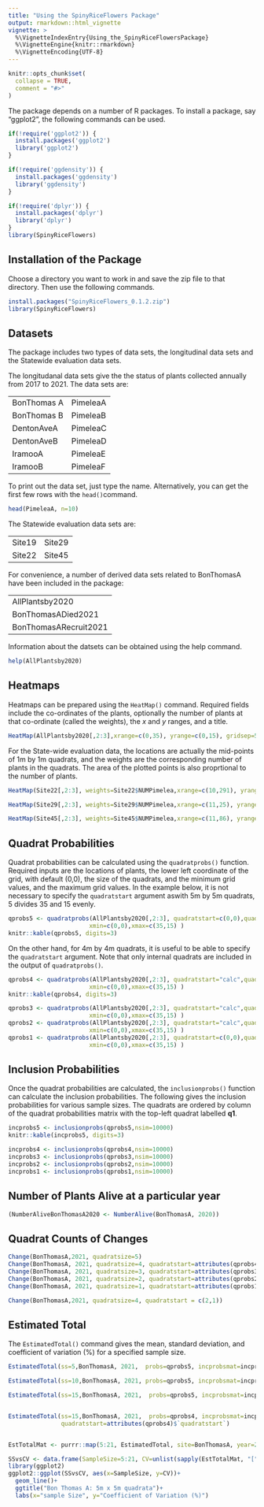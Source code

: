 ---
title: "Using the SpinyRiceFlowers Package"
output: rmarkdown::html_vignette
vignette: >
  %\VignetteIndexEntry{Using_the_SpinyRiceFlowersPackage}
  %\VignetteEngine{knitr::rmarkdown}
  %\VignetteEncoding{UTF-8}
---

```{r, include = FALSE}
knitr::opts_chunk$set(
  collapse = TRUE,
  comment = "#>"
)
```

The package depends on a number of R packages. To install a package, say "ggplot2", the following commands can be used. 

```{r, eval=TRUE}
if(!require('ggplot2')) {
  install.packages('ggplot2')
  library('ggplot2')
}

if(!require('ggdensity')) {
  install.packages('ggdensity')
  library('ggdensity')
}

if(!require('dplyr')) {
  install.packages('dplyr')
  library('dplyr')
}
library(SpinyRiceFlowers)
```


## Installation of the Package

Choose a directory you want to work in and save the zip file to that directory. Then use the following commands.

```{r, eval=FALSE}
install.packages("SpinyRiceFlowers_0.1.2.zip")
library(SpinyRiceFlowers)
```

## Datasets

The package includes two types of data sets, the longitudinal data sets and the Statewide evaluation data sets.

The longitudanal data sets give the the status of plants collected annually from 2017 to 2021. The data sets are:

|             |          |
|-------------|----------|
| BonThomas A | PimeleaA |
| BonThomas B | PimeleaB |
| DentonAveA  | PimeleaC |
| DentonAveB  | PimeleaD |
| IramooA     | PimeleaE |
| IramooB     | PimeleaF |


To print out the data set, just type the name. Alternatively, you can get the first few rows with the `head()`command.

```{r, echo=TRUE}
head(PimeleaA, n=10)
```


The Statewide evaluation data sets are:

|        |        |
|--------|--------|
| Site19 | Site29 |
| Site22 | Site45 |

For convenience, a number of derived data sets related to BonThomasA have been included in the package:

|                       |
|-----------------------|
| AllPlantsby2020       | 
| BonThomasADied2021    | 
| BonThomasARecruit2021 |

Information about the datsets can be obtained using the help command.

```{r, eval=FALSE}
help(AllPlantsby2020)
```

## Heatmaps

Heatmaps can be prepared using the `HeatMap()` command. Required fields include the co-ordinates of the plants, optionally the  number of plants at that co-ordinate (called the weights), the $x$ and $y$ ranges, and a title.


```{r, echo=TRUE, warning=FALSE}
HeatMap(AllPlantsby2020[,2:3],xrange=c(0,35), yrange=c(0,15), gridsep=5, title="Heat map for Bon Thomas A")

```

For the State-wide evaluation data, the locations are actually the mid-points of 1m by 1m quadrats, and the weights are the corresponding number of plants in the quadrats. The area of the plotted points is also proprtional to the number of plants.



```{r, echo=TRUE, warning=FALSE, eval=FALSE}
HeatMap(Site22[,2:3], weights=Site22$NUMPimelea,xrange=c(10,291), yrange=c(1,19), gridsep=10,title="Heat map for Site 22")

```

```{r, echo=TRUE, warning=FALSE, eval=FALSE}
HeatMap(Site29[,2:3], weights=Site29$NUMPimelea,xrange=c(11,25), yrange=c(0,11), gridsep=5,title="Heat map for Site 29")

```


```{r, echo=TRUE, warning=FALSE, eval=FALSE}
HeatMap(Site45[,2:3], weights=Site45$NUMPimelea,xrange=c(11,86), yrange=c(11,263), gridsep=20,title="Heat map for Site 45")

```



## Quadrat Probabilities

Quadrat probabilities can be calculated using the `quadratprobs()` function. Required inputs are the locations of plants, the lower left coordinate of the grid, with default (0,0), the size of the quadrats, and the minimum grid values, and the maximum grid values. In the example below, it is not necessary to specify the `quadratstart` argument aswith 5m by 5m quadrats, 5 divides 35 and 15 evenly.

```{r, echo=TRUE, warning=FALSE}
qprobs5 <- quadratprobs(AllPlantsby2020[,2:3], quadratstart=c(0,0),quadratsize=5,
                       xmin=c(0,0),xmax=c(35,15) )
knitr::kable(qprobs5, digits=3)
```
On the other hand, for 4m by 4m quadrats, it is useful to be able to specify the `quadratstart` argument. Note that only internal quadrats are included in the output of `quadratprobs()`.


```{r, echo=TRUE, warning=FALSE}
qprobs4 <- quadratprobs(AllPlantsby2020[,2:3], quadratstart="calc",quadratsize=4,
                       xmin=c(0,0),xmax=c(35,15) )
knitr::kable(qprobs4, digits=3)
```

```{r, echo=TRUE, warning=FALSE}
qprobs3 <- quadratprobs(AllPlantsby2020[,2:3], quadratstart="calc",quadratsize=3,
                       xmin=c(0,0),xmax=c(35,15) )
qprobs2 <- quadratprobs(AllPlantsby2020[,2:3], quadratstart="calc",quadratsize=2,
                       xmin=c(0,0),xmax=c(35,15) )
qprobs1 <- quadratprobs(AllPlantsby2020[,2:3], quadratstart=c(0,0),quadratsize=1,
                       xmin=c(0,0),xmax=c(35,15) )
```

## Inclusion Probabilities

Once the quadrat probabilities are calculated, the `inclusionprobs()` function can calculate the inclusion probabilities.
The following gives the inclusion probabilities for various sample sizes. The quadrats are ordered by column of the quadrat probabilities matrix with the top-left quadrat labelled **q1**.

```{r, echo=TRUE, warning=FALSE}
incprobs5 <- inclusionprobs(qprobs5,nsim=10000)
knitr::kable(incprobs5, digits=3)
```

```{r, echo=TRUE, warning=FALSE}
incprobs4 <- inclusionprobs(qprobs4,nsim=10000)
incprobs3 <- inclusionprobs(qprobs3,nsim=10000)
incprobs2 <- inclusionprobs(qprobs2,nsim=10000)
incprobs1 <- inclusionprobs(qprobs1,nsim=10000)
```

## Number of Plants Alive at a particular year

```{r, echo=TRUE, warning=FALSE}
(NumberAliveBonThomasA2020 <- NumberAlive(BonThomasA, 2020))
```



## Quadrat Counts of Changes

```{r, echo=TRUE, warning=FALSE}
Change(BonThomasA,2021, quadratsize=5)
Change(BonThomasA, 2021, quadratsize=4, quadratstart=attributes(qprobs4)$`quadratstart`)
Change(BonThomasA, 2021, quadratsize=3, quadratstart=attributes(qprobs3)$`quadratstart`)
Change(BonThomasA, 2021, quadratsize=2, quadratstart=attributes(qprobs2)$`quadratstart`)
Change(BonThomasA, 2021, quadratsize=1, quadratstart=attributes(qprobs1)$`quadratstart`)
```

```{r, echo=TRUE, warning=TRUE}
Change(BonThomasA,2021, quadratsize=4, quadratstart = c(2,1))
```

## Estimated Total

The `EstimatedTotal()` command gives the mean, standard deviation, and coefficient of variation (%) for a specified sample size.

```{r, echo=TRUE, warning=FALSE}
EstimatedTotal(ss=5,BonThomasA, 2021,  probs=qprobs5, incprobsmat=incprobs5[,-1]) 

EstimatedTotal(ss=10,BonThomasA, 2021, probs=qprobs5, incprobsmat=incprobs5[,-1]) 

EstimatedTotal(ss=15,BonThomasA, 2021,  probs=qprobs5, incprobsmat=incprobs5[,-1]) 


EstimatedTotal(ss=15,BonThomasA, 2021,  probs=qprobs4, incprobsmat=incprobs4[,-1],
               quadratstart=attributes(qprobs4)$`quadratstart`) 


EstTotalMat <- purrr::map(5:21, EstimatedTotal, site=BonThomasA, year=2021, probs=qprobs5, incprobsmat =incprobs5[,-1])

SSvsCV <- data.frame(SampleSize=5:21, CV=unlist(sapply(EstTotalMat, "[", 3)))
library(ggplot2)
ggplot2::ggplot(SSvsCV, aes(x=SampleSize, y=CV))+
  geom_line()+
  ggtitle("Bon Thomas A: 5m x 5m quadrata")+
  labs(x="sample Size", y="Coefficient of Variation (%)")
```
